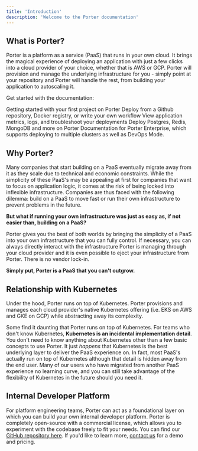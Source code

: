 ```yaml
---
title: 'Introduction'
description: 'Welcome to the Porter documentation'
---
```


## What is Porter?

Porter is a platform as a service (PaaS) that runs in your own cloud. It brings the magical experience of deploying an application with just a few clicks into a cloud provider of your choice, whether that is AWS or GCP. Porter will provision and manage the underlying infrastructure for you - simply point at your repository and Porter will handle the rest, from building your application to autoscaling it.

Get started with the documentation:

<Card title="Getting Started" icon="play" href="/getting-started/overview">
  Getting started with your first project on Porter
</Card>
<Card
  title="Deploying Applications"
  icon="browser"
  href="/deploying-applications/overview"
>
  Deploy from a Github repository, Docker registry, or write your own workflow
</Card>
<Card
  title="Managing Applications"
  icon="bars-progress"
  href="/managing-applications/application-metrics"
>
  View application metrics, logs, and troubleshoot your deployments
</Card>
<Card title="Deploying Addons" icon="puzzle" href="/deploying-addons/overview">
  Deploy Postgres, Redis, MongoDB and more on Porter
</Card>
<Card title="Porter Enterprise" icon="key-skeleton" href="/enterprise/getting-started/overview">
  Documentation for Porter Enterprise, which supports deploying to multiple clusters as well as DevOps Mode.
</Card>

## Why Porter?

Many companies that start building on a PaaS eventually migrate away from it as they scale due to technical and economic constraints. While the simplicity of these PaaS's may be appealing at first for companies that want to focus on application logic, it comes at the risk of being locked into inflexible infrastructure. Companies are thus faced with the following dilemma: build on a PaaS to move fast or run their own infrastructure to prevent problems in the future.

**But what if running your own infrastructure was just as easy as, if not easier than, building on a PaaS?**

Porter gives you the best of both worlds by bringing the simplicity of a PaaS into your own infrastructure that you can fully control. If necessary, you can always directly interact with the infrastructure Porter is managing through your cloud provider and it is even possible to eject your infrastructure from Porter. There is no vendor lock-in.

**Simply put, Porter is a PaaS that you can't outgrow.**

## Relationship with Kubernetes

Under the hood, Porter runs on top of Kubernetes. Porter provisions and manages each cloud provider's native Kubernetes offering (i.e. EKS on AWS and GKE on GCP) while abstracting away its complexity.

Some find it daunting that Porter runs on top of Kubernetes. For teams who don't know Kubernetes, **Kubernetes is an incidental implementation detail**. You don't need to know anything about Kubernetes other than a few basic concepts to use Porter. It just _happens_ that Kubernetes is the best underlying layer to deliver the PaaS experience on. In fact, most PaaS's actually run on top of Kubernetes although that detail is hidden away from the end user. Many of our users who have migrated from another PaaS experience no learning curve, and you can still take advantage of the flexibility of Kubernetes in the future should you need it.

## Internal Developer Platform[](#internal-developer-platform 'Direct link to heading')

For platform engineering teams, Porter can act as a foundational layer on which you can build your own internal developer platform. Porter is completely open-source with a commercial license, which allows you to experiment with the codebase freely to fit your needs. You can find our [GitHub repository here](https://github.com/porter-dev/porter). If you'd like to learn more, [contact us](mailto:contact@porter.run) for a demo and pricing.
